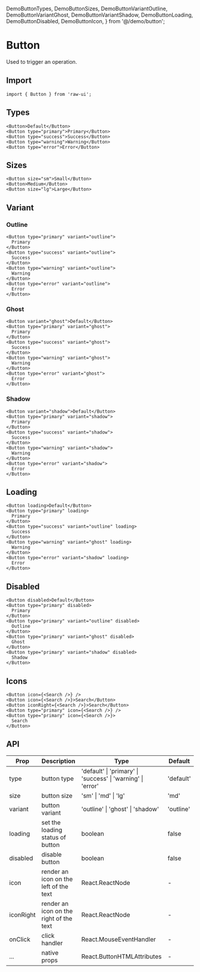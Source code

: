   DemoButtonTypes,
  DemoButtonSizes,
  DemoButtonVariantOutline,
  DemoButtonVariantGhost,
  DemoButtonVariantShadow,
  DemoButtonLoading,
  DemoButtonDisabled,
  DemoButtonIcon,
} from '@/demo/button';

# Button

Used to trigger an operation.

## Import

```tsx
import { Button } from 'raw-ui';
```

## Types

<DemoButtonTypes />

```tsx
<Button>Default</Button>
<Button type="primary">Primary</Button>
<Button type="success">Success</Button>
<Button type="warning">Warning</Button>
<Button type="error">Error</Button>
```

## Sizes

<DemoButtonSizes />

```tsx
<Button size="sm">Small</Button>
<Button>Medium</Button>
<Button size="lg">Large</Button>
```

## Variant

### Outline

<DemoButtonVariantOutline />

```tsx
<Button type="primary" variant="outline">
  Primary
</Button>
<Button type="success" variant="outline">
  Success
</Button>
<Button type="warning" variant="outline">
  Warning
</Button>
<Button type="error" variant="outline">
  Error
</Button>
```

### Ghost

<DemoButtonVariantGhost />

```tsx
<Button variant="ghost">Default</Button>
<Button type="primary" variant="ghost">
  Primary
</Button>
<Button type="success" variant="ghost">
  Success
</Button>
<Button type="warning" variant="ghost">
  Warning
</Button>
<Button type="error" variant="ghost">
  Error
</Button>
```

### Shadow

<DemoButtonVariantShadow />

```tsx
<Button variant="shadow">Default</Button>
<Button type="primary" variant="shadow">
  Primary
</Button>
<Button type="success" variant="shadow">
  Success
</Button>
<Button type="warning" variant="shadow">
  Warning
</Button>
<Button type="error" variant="shadow">
  Error
</Button>
```

## Loading

<DemoButtonLoading />

```tsx
<Button loading>Default</Button>
<Button type="primary" loading>
  Primary
</Button>
<Button type="success" variant="outline" loading>
  Success
</Button>
<Button type="warning" variant="ghost" loading>
  Warning
</Button>
<Button type="error" variant="shadow" loading>
  Error
</Button>
```

## Disabled

<DemoButtonDisabled />

```tsx
<Button disabled>Default</Button>
<Button type="primary" disabled>
  Primary
</Button>
<Button type="primary" variant="outline" disabled>
  Outline
</Button>
<Button type="primary" variant="ghost" disabled>
  Ghost
</Button>
<Button type="primary" variant="shadow" disabled>
  Shadow
</Button>
```

## Icons

<DemoButtonIcon />

```tsx
<Button icon={<Search />} />
<Button icon={<Search />}>Search</Button>
<Button iconRight={<Search />}>Search</Button>
<Button type="primary" icon={<Search />} />
<Button type="primary" icon={<Search />}>
  Search
</Button>
```

## API

| Prop      | Description                             | Type                                                        | Default   |
| --------- | --------------------------------------- | ----------------------------------------------------------- | --------- |
| type      | button type                             | 'default' \| 'primary' \| 'success' \| 'warning' \| 'error' | 'default' |
| size      | button size                             | 'sm' \| 'md' \| 'lg'                                        | 'md'      |
| variant   | button variant                          | 'outline' \| 'ghost' \| 'shadow'                            | 'outline' |
| loading   | set the loading status of button        | boolean                                                     | false     |
| disabled  | disable button                          | boolean                                                     | false     |
| icon      | render an icon on the left of the text  | React.ReactNode                                             | -         |
| iconRight | render an icon on the right of the text | React.ReactNode                                             | -         |
| onClick   | click handler                           | React.MouseEventHandler                                     | -         |
| ...       | native props                            | React.ButtonHTMLAttributes                                  | -         |

